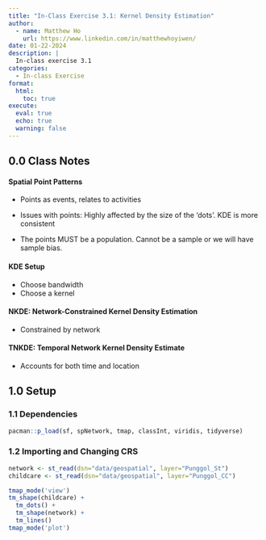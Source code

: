 ```yaml
---
title: "In-Class Exercise 3.1: Kernel Density Estimation"
author:
  - name: Matthew Ho
    url: https://www.linkedin.com/in/matthewhoyiwen/
date: 01-22-2024
description: |
  In-class exercise 3.1
categories:
  - In-class Exercise
format:
  html:
    toc: true
execute: 
  eval: true
  echo: true
  warning: false
---
```


## 0.0 Class Notes

#### Spatial Point Patterns

-   Points as events, relates to activities

-   Issues with points: Highly affected by the size of the 'dots'. KDE is more consistent

-   The points MUST be a population. Cannot be a sample or we will have sample bias.

#### KDE Setup

-   Choose bandwidth
-   Choose a kernel

#### NKDE: Network-Constrained Kernel Density Estimation

-   Constrained by network

#### TNKDE: Temporal Network Kernel Density Estimate

-   Accounts for both time and location

## 1.0 Setup

### 1.1 Dependencies

```r
pacman::p_load(sf, spNetwork, tmap, classInt, viridis, tidyverse)
```

### 1.2 Importing and Changing CRS

```r
network <- st_read(dsn="data/geospatial", layer="Punggol_St")
childcare <- st_read(dsn="data/geospatial", layer="Punggol_CC")
```

```r
tmap_mode('view')
tm_shape(childcare) +
  tm_dots() +
  tm_shape(network) +
  tm_lines()
tmap_mode('plot')

```